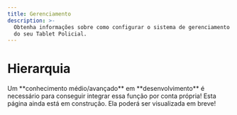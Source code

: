 ```yaml
---
title: Gerenciamento
description: >-
  Obtenha informações sobre como configurar o sistema de gerenciamento
  do seu Tablet Policial.
---
```


# Hierarquia

<Tip>
	Um **conhecimento médio/avançado** em **desenvolvimento** é necessário para conseguir integrar essa função por conta própria!
</Tip>

<Error>
	Esta página ainda está em construção. Ela poderá ser visualizada em breve!
</Error>